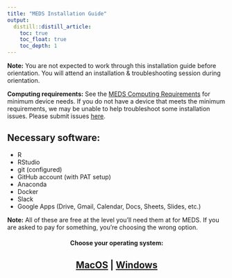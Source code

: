```yaml
---
title: "MEDS Installation Guide"
output:
  distill::distill_article:
    toc: true
    toc_float: true
    toc_depth: 1
---
```


**Note:** You are not expected to work through this installation guide before orientation. You will attend an installation & troubleshooting session during orientation.

**Computing requirements:** See the [MEDS Computing Requirements](computer_reqs.html) for minimum device needs. If you do not have a device that meets the minimum requirements, we may be unable to help troubleshoot some installation issues. Please submit issues [here](https://bren.zendesk.com/hc/en-us/requests/new). 

## Necessary software:

- R
- RStudio
- git (configured)
- GitHub account (with PAT setup)
- Anaconda
- Docker
- Slack
- Google Apps (Drive, Gmail, Calendar, Docs, Sheets, Slides, etc.)

**Note:** All of these are free at the level you’ll need them at for MEDS. If you are asked to pay for something, you’re choosing the wrong option. 

<h4 align="center"> Choose your operating system: </h4>

<h2 align="center">[MacOS](meds-install-mac.html)  |  [Windows](meds-install-windows.html)</h2>
